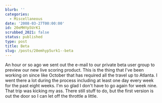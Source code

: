 ```yaml
---
blurb: ''
categories:
  - Miscellaneous
date: '2008-03-27T00:00:00'
id: 20eMHYp5UrK1
scrubbed_2021: false
status: published
type: post
title: Beta
slug: /posts/20emhyp5urk1--beta
---
```


An hour or so ago we sent out the e-mail to our private beta user
group to preview our new live scoring product. This is the thing
that I've been working on since like October that has required all
the travel up to Atlanta. I went there a lot during the process
including at least one day every week for the past eight weeks. I'm
so glad I don't have to go again for week nine. That trip was
kicking my ass. There still stuff to do, but the first version is
out the door so I can let off the throttle a little.
